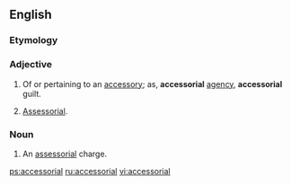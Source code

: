 ==English==

===Etymology===
{{suffix|accessory|al}}

===Adjective===
{{head|en|adjective}}

# Of or pertaining to an [[accessory]]; as, '''accessorial''' [[agency]], '''accessorial''' guilt.
# {{context|[[logistics]]}} [[assessorial|Assessorial]].

===Noun===
{{en-noun}}

# {{context|[[logistics]]}} An [[assessorial]] charge.

[[ps:accessorial]]
[[ru:accessorial]]
[[vi:accessorial]]